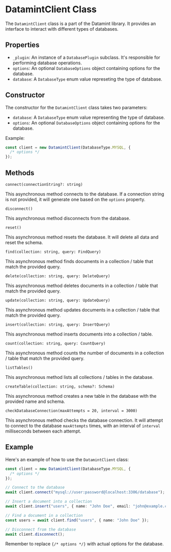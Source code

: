 # DatamintClient Class

The `DatamintClient` class is a part of the Datamint library. It provides an interface to interact with different types of databases.

## Properties

- `_plugin`: An instance of a `DatabasePlugin` subclass. It's responsible for performing database operations.
- `options`: An optional `DatabaseOptions` object containing options for the database.
- `database`: A `DatabaseType` enum value represeting the type of database.

## Constructor

The constructor for the `DatamintClient` class takes two parameters:

- `database`: A `DatabaseType` enum value representing the type of database.
- `options`: An optional `DatabaseOptions` object containing options for the database.

Example:

```typescript
const client = new DatamintClient(DatabaseType.MYSQL, {
  /* options */
});
```

## Methods

`connect(connectionString?: string)`

This asynchronous method connects to the database. If a connection string is not provided, it will generate one based on the `options` property.

`disconnect()`

This asynchronous method disconnects from the database.

`reset()`

This asynchronous method resets the database. It will delete all data and reset the schema.

`find(collection: string, query: FindQuery)`

This asynchronous method finds documents in a collection / table that match the provided query.

`delete(collection: string, query: DeleteQuery)`

This asynchronous method deletes documents in a collection / table that match the provided query.

`update(collection: string, query: UpdateQuery)`

This asynchronous method updates documents in a collection / table that match the provided query.

`insert(collection: string, query: InsertQuery)`

This asynchronous method inserts documents into a collection / table.

`count(collection: string, query: CountQuery)`

This asynchronous method counts the number of documents in a collection / table that match the provided query.

`listTables()`

This asynchronous method lists all collections / tables in the database.

`createTable(collection: string, schema?: Schema)`

This asynchronous method creates a new table in the database with the provided name and schema.

`checkDatabaseConnection(maxAttempts = 20, interval = 3000)`

This asynchronous method checks the database connection. It will attempt to connect to the database `maxAttempts` times, with an interval of `interval` milliseconds between each attempt.

## Example

Here's an example of how to use the `DatamintClient` class:

```typescript
const client = new DatamintClient(DatabaseType.MYSQL, {
  /* options */
});

// Connect to the database
await client.connect("mysql://user:password@localhost:3306/database");

// Insert a document into a collection
await client.insert("users", { name: "John Doe", email: "john@example.com" });

// Find a document in a collection
const users = await client.find("users", { name: "John Doe" });

// Disconnect from the database
await client.disconnect();
```

Remember to replace `{/* options */}` with actual options for the database.
